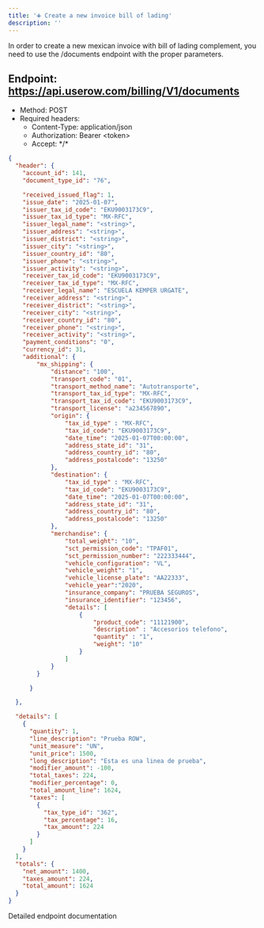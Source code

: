 ```yaml
---
title: '➕ Create a new invoice bill of lading'
description: ''
---
```


In order to create a new mexican invoice with bill of lading complement, you need to use the /documents endpoint with the proper parameters.

## Endpoint: https://api.userow.com/billing/V1/documents
* Method: POST
* Required headers:
    * Content-Type: application/json
    * Authorization: Bearer \<token\>
    * Accept: \*/\*

```json
{
  "header": {
    "account_id": 141,
    "document_type_id": "76",

    "received_issued_flag": 1,
    "issue_date": "2025-01-07",
    "issuer_tax_id_code": "EKU9003173C9",
    "issuer_tax_id_type": "MX-RFC",
    "issuer_legal_name": "<string>",
    "issuer_address": "<string>",
    "issuer_district": "<string>",
    "issuer_city": "<string>",
    "issuer_country_id": "80",
    "issuer_phone": "<string>",
    "issuer_activity": "<string>",
    "receiver_tax_id_code": "EKU9003173C9",
    "receiver_tax_id_type": "MX-RFC",
    "receiver_legal_name": "ESCUELA KEMPER URGATE",
    "receiver_address": "<string>",
    "receiver_district": "<string>",
    "receiver_city": "<string>",
    "receiver_country_id": "80",
    "receiver_phone": "<string>",
    "receiver_activity": "<string>",
    "payment_conditions": "0",
    "currency_id": 31,
    "additional": {
        "mx_shipping": {
            "distance": "100",
            "transport_code": "01",
            "transport_method_name": "Autotransporte",
            "transport_tax_id_type": "MX-RFC",
            "transport_tax_id_code": "EKU9003173C9",
            "transport_license": "a234567890",
            "origin": {
                "tax_id_type" : "MX-RFC",
                "tax_id_code": "EKU9003173C9",
                "date_time": "2025-01-07T00:00:00",
                "address_state_id": "31",
                "address_country_id": "80",
                "address_postalcode": "13250"
            },
            "destination": {
                "tax_id_type" : "MX-RFC",
                "tax_id_code": "EKU9003173C9",
                "date_time": "2025-01-07T00:00:00",
                "address_state_id": "31",
                "address_country_id": "80",
                "address_postalcode": "13250"
            },
            "merchandise": {
                "total_weight": "10",
                "sct_permission_code": "TPAF01",
                "sct_permission_number": "222333444",
                "vehicle_configuration": "VL",
                "vehicle_weight": "1",
                "vehicle_license_plate": "AA22333",
                "vehicle_year":"2020",
                "insurance_company": "PRUEBA SEGUROS",
                "insurance_identifier": "123456",
                "details": [
                    {
                        "product_code": "11121900",
                        "description" : "Accesorios telefono",
                        "quantity" : "1",
                        "weight": "10"
                    }
                ]
            }
        }

      }

  },

  "details": [
    {
      "quantity": 1,
      "line_description": "Prueba ROW",
      "unit_measure": "UN",
      "unit_price": 1500,
      "long_description": "Esta es una linea de prueba",
      "modifier_amount": -100,
      "total_taxes": 224,
      "modifier_percentage": 0,
      "total_amount_line": 1624,
      "taxes": [
        {
          "tax_type_id": "362",
          "tax_percentage": 16,
          "tax_amount": 224
        }
      ]
    }
  ],
  "totals": {
    "net_amount": 1400,
    "taxes_amount": 224,
    "total_amount": 1624
  }
}
```


<CardGroup cols={1}>
    <Card
        title="API Reference POST /documents"
        icon="terminal"
        href="/api-reference/endpoint/create-a-new-document"
    >
        Detailed endpoint documentation
    </Card>
</CardGroup>